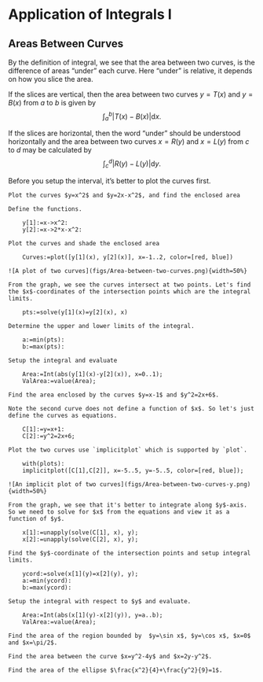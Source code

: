 # Application of Integrals I

## Areas Between Curves

By the definition of integral, we see that the area between two curves, is the difference of areas "under" each curve. Here "under" is relative, it depends on how you slice the area.

If the slices are vertical, then the area between two curves $y=T(x)$ and $y=B(x)$ from $a$ to $b$ is given by
$$
\int_a^b|T(x)-B(x)|\mathrm{d} x.
$$

If the slices are horizontal, then the word "under" should be understood horizontally and the area between two curves $x=R(y)$ and $x=L(y)$ from $c$ to $d$ may be calculated by
$$
\int_c^d|R(y)-L(y)|\mathrm{d} y.
$$

Before you setup the interval, it's better to plot the curves first.

```example

Plot the curves $y=x^2$ and $y=2x-x^2$, and find the enclosed area

```

```solution

Define the functions.

    y[1]:=x->x^2:
    y[2]:=x->2*x-x^2:

Plot the curves and shade the enclosed area

    Curves:=plot([y[1](x), y[2](x)], x=-1..2, color=[red, blue])

![A plot of two curves](figs/Area-between-two-curves.png){width=50%}

From the graph, we see the curves intersect at two points. Let's find the $x$-coordinates of the intersection points which are the integral limits.

    pts:=solve(y[1](x)=y[2](x), x)

Determine the upper and lower limits of the integral.

    a:=min(pts):
    b:=max(pts):

Setup the integral and evaluate

    Area:=Int(abs(y[1](x)-y[2](x)), x=0..1);
    ValArea:=value(Area);

```

```example

Find the area enclosed by the curves $y=x-1$ and $y^2=2x+6$. 

```

```solution

Note the second curve does not define a function of $x$. So let's just define the curves as equations.

    C[1]:=y=x+1:
    C[2]:=y^2=2x+6;

Plot the two curves use `implicitplot` which is supported by `plot`.

    with(plots):
    implicitplot([C[1],C[2]], x=-5..5, y=-5..5, color=[red, blue]);

![An implicit plot of two curves](figs/Area-between-two-curves-y.png){width=50%}

From the graph, we see that it's better to integrate along $y$-axis. So we need to solve for $x$ from the equations and view it as a function of $y$.

    x[1]:=unapply(solve(C[1], x), y);
    x[2]:=unapply(solve(C[2], x), y);

Find the $y$-coordinate of the intersection points and setup integral limits.

    ycord:=solve(x[1](y)=x[2](y), y);
    a:=min(ycord):
    b:=max(ycord):

Setup the integral with respect to $y$ and evaluate.

    Area:=Int(abs(x[1](y)-x[2](y)), y=a..b);
    ValArea:=value(Area);

```

```exercise

Find the area of the region bounded by  $y=\sin x$, $y=\cos x$, $x=0$ and $x=\pi/2$.

```

```exercise

Find the area between the curve $x=y^2-4y$ and $x=2y-y^2$.

```

```exercise

Find the area of the ellipse $\frac{x^2}{4}+\frac{y^2}{9}=1$.

```